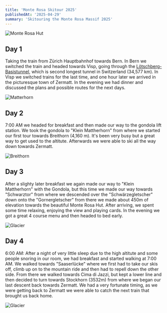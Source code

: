 ```yaml
---
title: 'Monte Rosa Skitour 2025'
publishedAt: '2025-04-29'
summary: 'Skitouring the Monte Rosa Massif 2025'
---
```

![Monte Rosa Hut](/uploads/IMG_9693.png)

## Day 1
Taking the train from Zürich Hauptbahnhof towards Bern. In Bern we switched the train and headed towards Visp, going through the [Lötschberg-Basistunnel](https://de.wikipedia.org/wiki/L%C3%B6tschberg-Basistunnel), which is second longest tunnel in Switzerland (34,577 km). In Visp we switched trains for the last time, and one hour later we arrived in the picturesque town of Zermatt.
In the evening we had dinner and discussed the plans and possible routes for the next days.

![Matterhorn](/uploads/IMG_9439.png)

## Day 2
7:00 AM we headed for breakfast and then made our way to the gondola lift station. We took the gondola to "Klein Mattherhorn" from where we started our first tour towards Breithorn (4,160 m). It's been very busy but a great way to get used to the altitute. Afterwards we were able to ski all the way down towards Zermatt. 

![Breithorn](/uploads/IMG_9481.png)

## Day 3
After a slighty later breakfast we again made our way to "Klein Mattherhorn" with the Gondola, but this time we made our way towards "Schwarztor" from where we descended over the "Schwärzegletscher" down onto the "Gornergletscher" from there we made about 450m of elevation towards the beautiful Monte Rosa Hut.
After arriving, we spent some time relaxing, enjoying the view and playing cards. In the evening we got a great 4 course menu and then headed to bed early.

![Glacier](/uploads/IMG_9631.png)

## Day 4
6:00 AM: After a night of very little sleep due to the high altitute and some people snoring in our room, we had breakfast and started walking at 7:00 AM. We walked towards "Saaserlücke" where we first had to take our skis off, climb up on to the mountain ride and then had to repell down the other side. 
From there we walked towards Cima di Jazzi, but kept a lower line and then decided to turn towards Stockhorn (3532m) from where we began our last descent back towards Zermatt.
We had a very fortunate timing, as we were getting back to Zermatt we were able to catch the next train that brought us back home.

![Glacier](/uploads/IMG_9784.png)